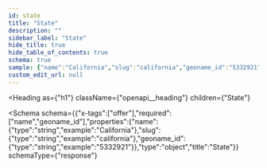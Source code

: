 ```yaml
---
id: state
title: "State"
description: ""
sidebar_label: "State"
hide_title: true
hide_table_of_contents: true
schema: true
sample: {"name":"California","slug":"california","geoname_id":"5332921"}
custom_edit_url: null
---
```



<Heading
  as={"h1"}
  className={"openapi__heading"}
  children={"State"}
>
</Heading>





<Schema
  schema={{"x-tags":["offer"],"required":["name","geoname_id"],"properties":{"name":{"type":"string","example":"California"},"slug":{"type":"string","example":"california"},"geoname_id":{"type":"string","example":"5332921"}},"type":"object","title":"State"}}
  schemaType={"response"}
>
  
</Schema>
            